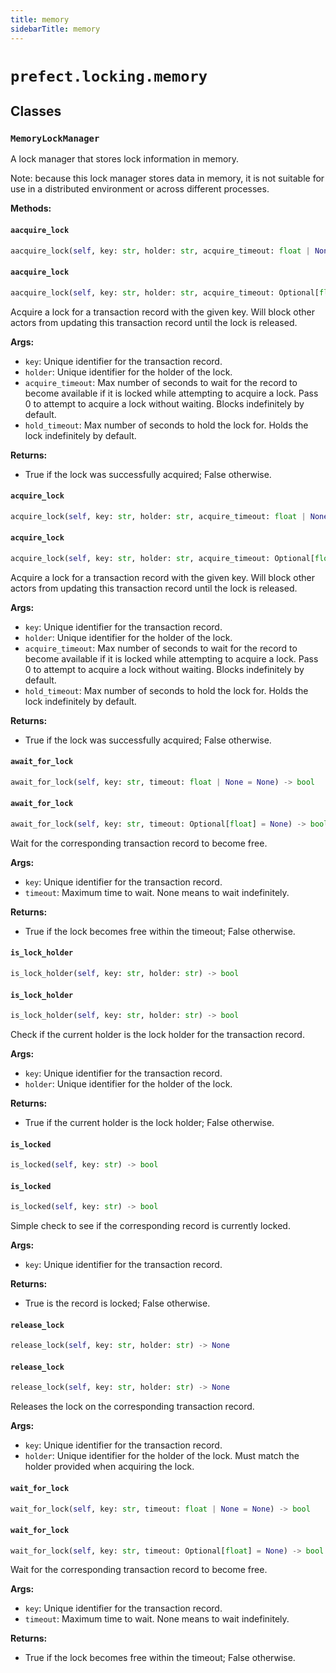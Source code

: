 ```yaml
---
title: memory
sidebarTitle: memory
---
```


# `prefect.locking.memory`

## Classes

### `MemoryLockManager` <sup><a href="https://github.com/PrefectHQ/prefect/blob/main/src/prefect/locking/memory.py#L32" target="_blank"><Icon icon="github" style="width: 14px; height: 14px;" /></a></sup>


A lock manager that stores lock information in memory.

Note: because this lock manager stores data in memory, it is not suitable for
use in a distributed environment or across different processes.


**Methods:**

#### `aacquire_lock` <sup><a href="https://github.com/PrefectHQ/prefect/blob/main/src/prefect/locking/memory.py#L126" target="_blank"><Icon icon="github" style="width: 14px; height: 14px;" /></a></sup>

```python
aacquire_lock(self, key: str, holder: str, acquire_timeout: float | None = None, hold_timeout: float | None = None) -> bool
```

#### `aacquire_lock` <sup><a href="https://github.com/PrefectHQ/prefect/blob/main/src/prefect/locking/protocol.py#L33" target="_blank"><Icon icon="github" style="width: 14px; height: 14px;" /></a></sup>

```python
aacquire_lock(self, key: str, holder: str, acquire_timeout: Optional[float] = None, hold_timeout: Optional[float] = None) -> bool
```

Acquire a lock for a transaction record with the given key. Will block other
actors from updating this transaction record until the lock is
released.

**Args:**
- `key`: Unique identifier for the transaction record.
- `holder`: Unique identifier for the holder of the lock.
- `acquire_timeout`: Max number of seconds to wait for the record to become
available if it is locked while attempting to acquire a lock. Pass 0
to attempt to acquire a lock without waiting. Blocks indefinitely by
default.
- `hold_timeout`: Max number of seconds to hold the lock for. Holds the lock
indefinitely by default.

**Returns:**
- True if the lock was successfully acquired; False otherwise.


#### `acquire_lock` <sup><a href="https://github.com/PrefectHQ/prefect/blob/main/src/prefect/locking/memory.py#L73" target="_blank"><Icon icon="github" style="width: 14px; height: 14px;" /></a></sup>

```python
acquire_lock(self, key: str, holder: str, acquire_timeout: float | None = None, hold_timeout: float | None = None) -> bool
```

#### `acquire_lock` <sup><a href="https://github.com/PrefectHQ/prefect/blob/main/src/prefect/locking/protocol.py#L6" target="_blank"><Icon icon="github" style="width: 14px; height: 14px;" /></a></sup>

```python
acquire_lock(self, key: str, holder: str, acquire_timeout: Optional[float] = None, hold_timeout: Optional[float] = None) -> bool
```

Acquire a lock for a transaction record with the given key. Will block other
actors from updating this transaction record until the lock is
released.

**Args:**
- `key`: Unique identifier for the transaction record.
- `holder`: Unique identifier for the holder of the lock.
- `acquire_timeout`: Max number of seconds to wait for the record to become
available if it is locked while attempting to acquire a lock. Pass 0
to attempt to acquire a lock without waiting. Blocks indefinitely by
default.
- `hold_timeout`: Max number of seconds to hold the lock for. Holds the lock
indefinitely by default.

**Returns:**
- True if the lock was successfully acquired; False otherwise.


#### `await_for_lock` <sup><a href="https://github.com/PrefectHQ/prefect/blob/main/src/prefect/locking/memory.py#L220" target="_blank"><Icon icon="github" style="width: 14px; height: 14px;" /></a></sup>

```python
await_for_lock(self, key: str, timeout: float | None = None) -> bool
```

#### `await_for_lock` <sup><a href="https://github.com/PrefectHQ/prefect/blob/main/src/prefect/locking/protocol.py#L110" target="_blank"><Icon icon="github" style="width: 14px; height: 14px;" /></a></sup>

```python
await_for_lock(self, key: str, timeout: Optional[float] = None) -> bool
```

Wait for the corresponding transaction record to become free.

**Args:**
- `key`: Unique identifier for the transaction record.
- `timeout`: Maximum time to wait. None means to wait indefinitely.

**Returns:**
- True if the lock becomes free within the timeout; False
otherwise.


#### `is_lock_holder` <sup><a href="https://github.com/PrefectHQ/prefect/blob/main/src/prefect/locking/memory.py#L198" target="_blank"><Icon icon="github" style="width: 14px; height: 14px;" /></a></sup>

```python
is_lock_holder(self, key: str, holder: str) -> bool
```

#### `is_lock_holder` <sup><a href="https://github.com/PrefectHQ/prefect/blob/main/src/prefect/locking/protocol.py#L83" target="_blank"><Icon icon="github" style="width: 14px; height: 14px;" /></a></sup>

```python
is_lock_holder(self, key: str, holder: str) -> bool
```

Check if the current holder is the lock holder for the transaction record.

**Args:**
- `key`: Unique identifier for the transaction record.
- `holder`: Unique identifier for the holder of the lock.

**Returns:**
- True if the current holder is the lock holder; False otherwise.


#### `is_locked` <sup><a href="https://github.com/PrefectHQ/prefect/blob/main/src/prefect/locking/memory.py#L195" target="_blank"><Icon icon="github" style="width: 14px; height: 14px;" /></a></sup>

```python
is_locked(self, key: str) -> bool
```

#### `is_locked` <sup><a href="https://github.com/PrefectHQ/prefect/blob/main/src/prefect/locking/protocol.py#L71" target="_blank"><Icon icon="github" style="width: 14px; height: 14px;" /></a></sup>

```python
is_locked(self, key: str) -> bool
```

Simple check to see if the corresponding record is currently locked.

**Args:**
- `key`: Unique identifier for the transaction record.

**Returns:**
- True is the record is locked; False otherwise.


#### `release_lock` <sup><a href="https://github.com/PrefectHQ/prefect/blob/main/src/prefect/locking/memory.py#L181" target="_blank"><Icon icon="github" style="width: 14px; height: 14px;" /></a></sup>

```python
release_lock(self, key: str, holder: str) -> None
```

#### `release_lock` <sup><a href="https://github.com/PrefectHQ/prefect/blob/main/src/prefect/locking/protocol.py#L60" target="_blank"><Icon icon="github" style="width: 14px; height: 14px;" /></a></sup>

```python
release_lock(self, key: str, holder: str) -> None
```

Releases the lock on the corresponding transaction record.

**Args:**
- `key`: Unique identifier for the transaction record.
- `holder`: Unique identifier for the holder of the lock. Must match the
holder provided when acquiring the lock.


#### `wait_for_lock` <sup><a href="https://github.com/PrefectHQ/prefect/blob/main/src/prefect/locking/memory.py#L206" target="_blank"><Icon icon="github" style="width: 14px; height: 14px;" /></a></sup>

```python
wait_for_lock(self, key: str, timeout: float | None = None) -> bool
```

#### `wait_for_lock` <sup><a href="https://github.com/PrefectHQ/prefect/blob/main/src/prefect/locking/protocol.py#L96" target="_blank"><Icon icon="github" style="width: 14px; height: 14px;" /></a></sup>

```python
wait_for_lock(self, key: str, timeout: Optional[float] = None) -> bool
```

Wait for the corresponding transaction record to become free.

**Args:**
- `key`: Unique identifier for the transaction record.
- `timeout`: Maximum time to wait. None means to wait indefinitely.

**Returns:**
- True if the lock becomes free within the timeout; False
otherwise.

